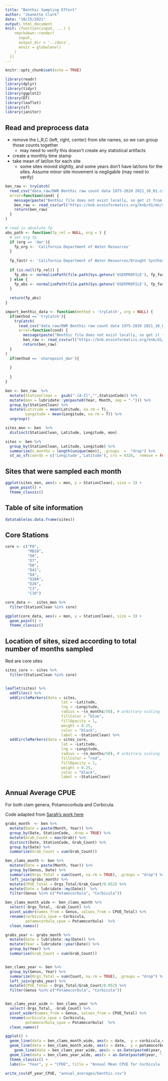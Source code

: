 ```yaml
---
title: "Benthic Sampling Effort"
author: "Jeanette Clark"
date: "10/25/2021"
output: html_document
knit: (function(input, ...) {
    rmarkdown::render(
      input,
      output_dir = '../docs',
      envir = globalenv()
    )
  })
---
```


```r
knitr::opts_chunk$set(echo = TRUE)
```

```r
library(readr)
library(dplyr)
library(tidyr)
library(ggplot2)
library(DT)
library(leaflet)
library(sf)
library(janitor)
```


## Read and preprocess data

* remove the L,R,C (left, right, center) from site names, so we can group those counts together
    - may need to verify this doesn't create any statistical artifacts
* create a monthly time stamp
* take mean of lat/lon for each site
    -  some sites moved slightly, and some years don't have lat/lons for the sites. Assume minor site movement is negligable (may need to verify)

```r
ben_raw <- tryCatch(
  read_csv("data_raw/DWR Benthic raw count data 1975-2020 2021_10_01.csv", show_col_types = FALSE),
  error=function(cond) {
    message(paste("Benthic file does not exist locally, so get it from the KNB."))
    ben_raw <- read_csv(url("https://knb.ecoinformatics.org/knb/d1/mn/v2/object/urn:uuid:25b7befd-e931-4a50-9bf6-14715561f64a", method = "libcurl"), show_col_types = FALSE)
    return(ben_raw)
  }
)

# read in absolute fp
abs_path <- function(fp_rel = NULL, org = ) {
  # set org fp
  if (org == 'dwr'){
    fp_org <- 'California Department of Water Resources'
  }
  
  fp_fastr <- 'California Department of Water Resources/Drought Synthesis - Documents/'
  
  if (is.null(fp_rel)) {
    fp_abs <- normalizePath(file.path(Sys.getenv('USERPROFILE'), fp_fastr))
  } else {
    fp_abs <- normalizePath(file.path(Sys.getenv('USERPROFILE'), fp_fastr, fp_rel))
  }
  
  return(fp_abs)
}

import_benthic_data <- function(method = 'tryCatch', org = NULL) {
  if(method == 'tryCatch'){
    tryCatch(
      read_csv("data_raw/DWR Benthic raw count data 1975-2020 2021_10_01.csv", show_col_types = FALSE),
      error=function(cond) {
        message(paste("Benthic file does not exist locally, so get it from the KNB."))
        ben_raw <- read_csv(url("https://knb.ecoinformatics.org/knb/d1/mn/v2/object/urn:uuid:25b7befd-e931-4a50-9bf6-14715561f64a", method = "libcurl"), show_col_types = FALSE)
        return(ben_raw)
  }
)
  if(method == 'sharepoint_dwr'){
    
  }
    
  }
}
```



```r
ben <- ben_raw  %>% 
  mutate(StationClean =  gsub("-[A-Z]","",StationCode)) %>% 
  mutate(mon = lubridate::ym(paste0(Year, Month, sep = "-"))) %>% 
  group_by(StationClean) %>% 
  mutate(Latitude = mean(Latitude, na.rm = T), 
         Longitude = mean(Longitude, na.rm = T)) %>% 
  ungroup()
```



```r
sites_mon <- ben  %>% 
  distinct(StationClean, Latitude, Longitude, mon) 

sites <- ben %>% 
  group_by(StationClean, Latitude, Longitude) %>% 
  summarise(n_months = length(unique(mon)), .groups  =  "drop") %>% 
  st_as_sf(coords = c('Longitude','Latitude'), crs = 4326,  remove = FALSE)
```


## Sites that were sampled each month


```r
ggplot(sites_mon, aes(x = mon, y = StationClean), size = 3) +
  geom_point() +
  theme_classic()
```


## Table of site information

```r
datatable(as.data.frame(sites))
```

## Core Stations

```r
core <- c("P8",
          "MD10",
          "D8",
          "D7",
          "D6",
          "D41",
          "D4",
          "D28A",
          "D26",
          "C3",
          "C10")

core_data <-  sites_mon %>% 
  filter(StationClean %in% core)
```


```r
ggplot(core_data, aes(x = mon, y = StationClean), size = 3) +
  geom_point() +
  theme_classic()
```

## Location of sites, sized according to total number of months sampled

Red are core sites

```r
sites_core <- sites %>% 
  filter(StationClean %in% core)


leaflet(sites) %>% 
  addTiles() %>% 
  addCircleMarkers(data = sites,
                         lat = ~Latitude,
                         lng = ~Longitude,
                         radius = ~(n_months/50), # arbitrary scaling
                         fillColor = "blue",
                         fillOpacity = 1,
                         weight = 0.25,
                         color = "black",
                         label = ~StationClean) %>% 
  addCircleMarkers(data = sites_core,
                         lat = ~Latitude,
                         lng = ~Longitude,
                         radius = ~(n_months/50), # arbitrary scaling
                         fillColor = "red",
                         fillOpacity = 1,
                         weight = 0.25,
                         color = "black",
                         label = ~StationClean)
```

## Annual Average CPUE

For both clam genera, Potamocorbula and Corbicula.

Code adapted from [Sarah's work here](https://github.com/emp-des/annual-report-graphs/blob/master/Benthic/Benthic_AR_Template.Rmd)

```r
grabs_month  <- ben %>%
  mutate(Date = paste(Month, Year)) %>% 
  group_by(Date, StationCode, .drop = TRUE) %>%
  mutate(Grab_Count = max(Grab)) %>%
  distinct(Date, StationCode, Grab_Count) %>% 
  group_by(Date) %>% 
  summarise(Grab_Count = sum(Grab_Count))

ben_clams_month <- ben %>% 
  mutate(Date = paste(Month, Year)) %>%
  group_by(Genus, Date) %>%
  summarize(Orgs_Total = sum(Count, na.rm = TRUE), .groups = "drop") %>% 
  left_join(grabs_month) %>% 
  mutate(CPUE_Total = Orgs_Total/Grab_Count/0.052) %>% 
  mutate(Date = lubridate::my(Date))  %>% 
  filter(Genus %in% c("Potamocorbula", "Corbicula"))

ben_clams_month_wide <- ben_clams_month %>% 
  select(-Orgs_Total, -Grab_Count) %>% 
  pivot_wider(names_from = Genus, values_from = CPUE_Total) %>% 
  rename(corbicula_cpue = Corbicula,
         potamocorbula_cpue = Potamocorbula)  %>% 
  clean_names()

```

```r
grabs_year <- grabs_month %>% 
  mutate(Date = lubridate::my(Date)) %>% 
  mutate(Year = lubridate::year(Date)) %>% 
  group_by(Year) %>% 
  summarise(Grab_Count = sum(Grab_Count))


ben_clams_year <- ben %>% 
  group_by(Genus, Year) %>%
  summarize(Orgs_Total = sum(Count, na.rm = TRUE), .groups = "drop") %>% 
  left_join(grabs_year) %>% 
  mutate(CPUE_Total = Orgs_Total/Grab_Count/0.052) %>% 
  filter(Genus %in% c("Potamocorbula", "Corbicula"))


ben_clams_year_wide <- ben_clams_year %>% 
  select(-Orgs_Total, -Grab_Count) %>% 
  pivot_wider(names_from = Genus, values_from = CPUE_Total) %>% 
  rename(corbicula_cpue = Corbicula,
         potamocorbula_cpue = Potamocorbula)  %>% 
  clean_names()

```



```r
ggplot() +
  geom_line(data = ben_clams_month_wide, aes(x = date,  y = corbicula_cpue), color = "red") +
  geom_line(data = ben_clams_month_wide, aes(x = date,  y = potamocorbula_cpue), color = "blue") +
    geom_line(data = ben_clams_year_wide, aes(x = as.Date(paste0(year, "-01-01")),  y = corbicula_cpue), color = "firebrick") +
  geom_line(data = ben_clams_year_wide, aes(x = as.Date(paste0(year, "-01-01")),  y = potamocorbula_cpue), color = "dark blue") +
  theme_classic() +
  labs(x= "Year", y = "CPUE", title = "Annual Mean CPUE for Corbicula (red) and Potamocorbula (blue)")
```


```r
write_csv(df_year_CPUE, "annual_averages/benthic.csv")
```


